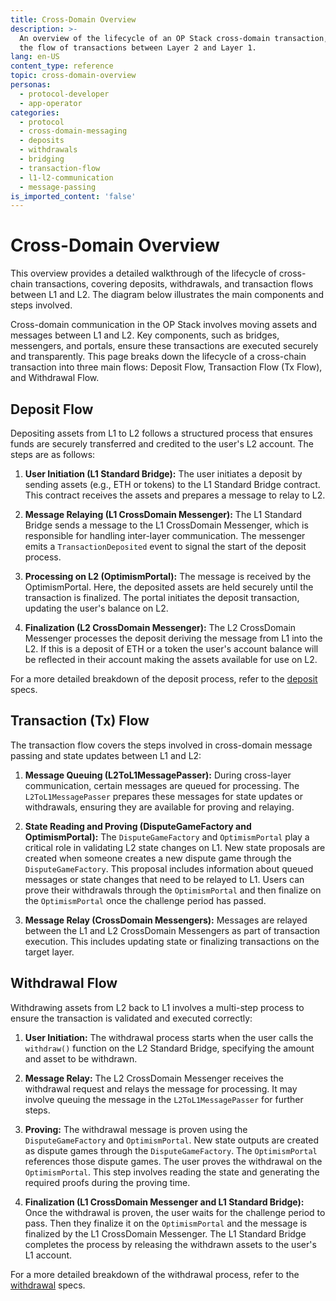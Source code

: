 ```yaml
---
title: Cross-Domain Overview
description: >-
  An overview of the lifecycle of an OP Stack cross-domain transaction, detailing
  the flow of transactions between Layer 2 and Layer 1.
lang: en-US
content_type: reference
topic: cross-domain-overview
personas:
  - protocol-developer
  - app-operator
categories:
  - protocol
  - cross-domain-messaging
  - deposits
  - withdrawals
  - bridging
  - transaction-flow
  - l1-l2-communication
  - message-passing
is_imported_content: 'false'
---
```



# Cross-Domain Overview

This overview provides a detailed walkthrough of the lifecycle of cross-chain transactions, covering deposits, withdrawals, and transaction flows between L1 and L2. The diagram below illustrates the main components and steps involved.

Cross-domain communication in the OP Stack involves moving assets and messages between L1 and L2. Key components, such as bridges, messengers, and portals, ensure these transactions are executed securely and transparently. This page breaks down the lifecycle of a cross-chain transaction into three main flows: Deposit Flow, Transaction Flow (Tx Flow), and Withdrawal Flow.

## Deposit Flow

Depositing assets from L1 to L2 follows a structured process that ensures funds are securely transferred and credited to the user's L2 account. The steps are as follows:

1.  **User Initiation (L1 Standard Bridge):**
    The user initiates a deposit by sending assets (e.g., ETH or tokens) to the L1 Standard Bridge contract. This contract receives the assets and prepares a message to relay to L2.

2.  **Message Relaying (L1 CrossDomain Messenger):**
    The L1 Standard Bridge sends a message to the L1 CrossDomain Messenger, which is responsible for handling inter-layer communication. The messenger emits a `TransactionDeposited` event to signal the start of the deposit process.

3.  **Processing on L2 (OptimismPortal):**
    The message is received by the OptimismPortal. Here, the deposited assets are held securely until the transaction is finalized. The portal initiates the deposit transaction, updating the user's balance on L2.

4.  **Finalization (L2 CrossDomain Messenger):**
    The L2 CrossDomain Messenger processes the deposit deriving the message from L1 into the L2. If this is a deposit of ETH or a token the user's account balance will be reflected in their account making the assets available for use on L2.

For a more detailed breakdown of the deposit process, refer to the [deposit](https://specs.optimism.io/protocol/deposits.html) specs.

## Transaction (Tx) Flow

The transaction flow covers the steps involved in cross-domain message passing and state updates between L1 and L2:

1.  **Message Queuing (L2ToL1MessagePasser):**
    During cross-layer communication, certain messages are queued for processing. The `L2ToL1MessagePasser` prepares these messages for state updates or withdrawals, ensuring they are available for proving and relaying.

2.  **State Reading and Proving (DisputeGameFactory and OptimismPortal):**
    The `DisputeGameFactory` and `OptimismPortal` play a critical role in validating L2 state changes on L1. New state proposals are created when someone creates a new dispute game through the `DisputeGameFactory`. This proposal includes information about queued messages or state changes that need to be relayed to L1. Users can prove their withdrawals through the `OptimismPortal` and then finalize on the `OptimismPortal` once the challenge period has passed.

3.  **Message Relay (CrossDomain Messengers):**
    Messages are relayed between the L1 and L2 CrossDomain Messengers as part of transaction execution. This includes updating state or finalizing transactions on the target layer.

## Withdrawal Flow

Withdrawing assets from L2 back to L1 involves a multi-step process to ensure the transaction is validated and executed correctly:

1.  **User Initiation:**
    The withdrawal process starts when the user calls the `withdraw()` function on the L2 Standard Bridge, specifying the amount and asset to be withdrawn.

2.  **Message Relay:**
    The L2 CrossDomain Messenger receives the withdrawal request and relays the message for processing. It may involve queuing the message in the `L2ToL1MessagePasser` for further steps.

3.  **Proving:**
    The withdrawal message is proven using the `DisputeGameFactory` and `OptimismPortal`. New state outputs are created as dispute games through the `DisputeGameFactory`. The `OptimismPortal` references those dispute games. The user proves the withdrawal on the `OptimismPortal`. This step involves reading the state and generating the required proofs during the proving time.

4.  **Finalization (L1 CrossDomain Messenger and L1 Standard Bridge):**
    Once the withdrawal is proven, the user waits for the challenge period to pass. Then they finalize it on the `OptimismPortal` and the message is finalized by the L1 CrossDomain Messenger. The L1 Standard Bridge completes the process by releasing the withdrawn assets to the user's L1 account.

For a more detailed breakdown of the withdrawal process, refer to the [withdrawal](https://specs.optimism.io/protocol/withdrawals.html) specs.
